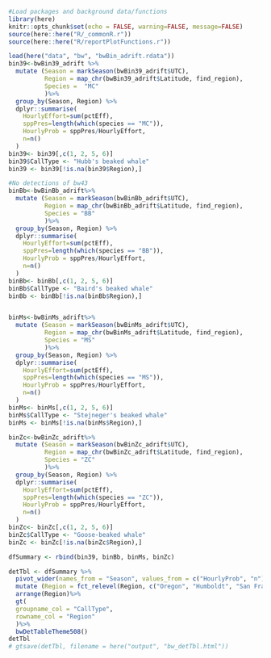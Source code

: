 
```r
#Load packages and background data/functions
library(here)
knitr::opts_chunk$set(echo = FALSE, warning=FALSE, message=FALSE)
source(here::here("R/_commonR.r"))
source(here::here("R/reportPlotFunctions.r"))
```

```r
load(here("data", "bw", "bwBin_adrift.rdata"))
bin39<-bwBin39_adrift %>%
  mutate (Season = markSeason(bwBin39_adrift$UTC),
          Region = map_chr(bwBin39_adrift$Latitude, find_region),
          Species =  "MC"
          )%>%
  group_by(Season, Region) %>%
  dplyr::summarise(
    HourlyEffort=sum(pctEff),
    sppPres=length(which(species == "MC")),
    HourlyProb = sppPres/HourlyEffort,
    n=n()
  )
bin39<- bin39[,c(1, 2, 5, 6)]
bin39$CallType <- "Hubb's beaked whale"
bin39 <- bin39[!is.na(bin39$Region),]

#No detections of bw43
binBb<-bwBinBb_adrift%>%
  mutate (Season = markSeason(bwBinBb_adrift$UTC),
          Region = map_chr(bwBinBb_adrift$Latitude, find_region),
          Species = "BB"
          )%>%
  group_by(Season, Region) %>%
  dplyr::summarise(
    HourlyEffort=sum(pctEff),
    sppPres=length(which(species == "BB")),
    HourlyProb = sppPres/HourlyEffort,
    n=n()
  )
binBb<- binBb[,c(1, 2, 5, 6)]
binBb$CallType <- "Baird's beaked whale"
binBb <- binBb[!is.na(binBb$Region),]


binMs<-bwBinMs_adrift%>%
  mutate (Season = markSeason(bwBinMs_adrift$UTC),
          Region = map_chr(bwBinMs_adrift$Latitude, find_region),
          Species = "MS"
          )%>%
  group_by(Season, Region) %>%
  dplyr::summarise(
    HourlyEffort=sum(pctEff),
    sppPres=length(which(species == "MS")),
    HourlyProb = sppPres/HourlyEffort,
    n=n()
  )
binMs<- binMs[,c(1, 2, 5, 6)]
binMs$CallType <- "Stejneger's beaked whale"
binMs <- binMs[!is.na(binMs$Region),]

binZc<-bwBinZc_adrift%>%
  mutate (Season = markSeason(bwBinZc_adrift$UTC),
          Region = map_chr(bwBinZc_adrift$Latitude, find_region),
          Species = "ZC"
          )%>%
  group_by(Season, Region) %>%
  dplyr::summarise(
    HourlyEffort=sum(pctEff),
    sppPres=length(which(species == "ZC")),
    HourlyProb = sppPres/HourlyEffort,
    n=n()
  )
binZc<- binZc[,c(1, 2, 5, 6)]
binZc$CallType <- "Goose-beaked whale"
binZc <- binZc[!is.na(binZc$Region),]

dfSummary <- rbind(bin39, binBb, binMs, binZc)

detTbl <- dfSummary %>%
  pivot_wider(names_from = "Season", values_from = c("HourlyProb", "n"))%>%
  mutate (Region = fct_relevel(Region, c("Oregon", "Humboldt", "San Francisco", "Morro Bay")))%>%
  arrange(Region)%>%
  gt(
  groupname_col = "CallType",
  rowname_col = "Region"
  )%>%
  bwDetTableTheme508()
detTbl
# gtsave(detTbl, filename = here("output", "bw_detTbl.html"))
```

